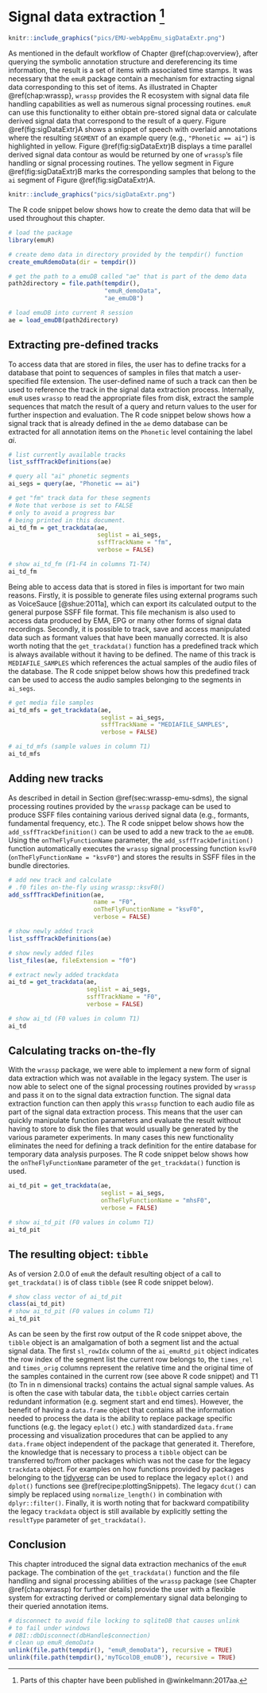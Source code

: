 # Signal data extraction [^1-chap:sigDataExtr]{#chap:sigDataExtr}

[^1-chap:sigDataExtr]: Parts of this chapter have been published in @winkelmann:2017aa.


```r
knitr::include_graphics("pics/EMU-webAppEmu_sigDataExtr.png")
```

As mentioned in the default workflow of Chapter \@ref(chap:overview}, after querying the symbolic annotation structure and dereferencing its time information, the result is a set of items with associated time stamps. It was necessary that the `emuR` package contain a mechanism for extracting signal data corresponding to this set of items. As illustrated in Chapter \@ref(chap:wrassp}, `wrassp` provides the R ecosystem with signal data file handling capabilities as well as numerous signal processing routines. `emuR` can use this functionality to either obtain pre-stored signal data or calculate derived signal data that correspond to the result of a query. Figure \@ref(fig:sigDataExtr}A shows a snippet of speech with overlaid annotations where the resulting `SEGMENT` of an example query (e.g., `"Phonetic == ai"`) is highlighted in yellow. Figure \@ref(fig:sigDataExtr)B displays a time parallel derived signal data contour as would be returned by one of `wrassp`'s file handling or signal processing routines. The yellow segment in Figure \@ref(fig:sigDataExtr)B marks the corresponding samples that belong to the `ai` segment of Figure \@ref(fig:sigDataExtr)A.


```r
knitr::include_graphics("pics/sigDataExtr.png")
```

The R code snippet below shows how to create the demo data that will be used throughout this chapter.

```r
# load the package
library(emuR)

# create demo data in directory provided by the tempdir() function
create_emuRdemoData(dir = tempdir())

# get the path to a emuDB called "ae" that is part of the demo data
path2directory = file.path(tempdir(), 
                           "emuR_demoData", 
                           "ae_emuDB")

# load emuDB into current R session
ae = load_emuDB(path2directory)
```

## Extracting pre-defined tracks

To access data that are stored in files, the user has to define tracks for a database that point to sequences of samples in files that match a user-specified file extension. The user-defined name of such a track can then be used to reference the track in the signal data extraction process. Internally, `emuR` uses `wrassp` to read the appropriate files from disk, extract the sample sequences that match the result of a query and return values to the user for further inspection and evaluation. The R code snippet below shows how a signal track that is already defined in the `ae` demo database can be extracted for all annotation items on the `Phonetic` level containing the label *ai*.

```r
# list currently available tracks
list_ssffTrackDefinitions(ae)

# query all "ai" phonetic segments
ai_segs = query(ae, "Phonetic == ai")

# get "fm" track data for these segments
# Note that verbose is set to FALSE
# only to avoid a progress bar
# being printed in this document.
ai_td_fm = get_trackdata(ae,
                         seglist = ai_segs,
                         ssffTrackName = "fm",
                         verbose = FALSE)

# show ai_td_fm (F1-F4 in columns T1-T4)
ai_td_fm
```

Being able to access data that is stored in files is important for two main reasons. Firstly, it is possible to generate files using external programs such as VoiceSauce [@shue:2011a], which can export its calculated output to the general purpose SSFF file format. This file mechanism is also used to access data produced by EMA, EPG or many other forms of signal data recordings. Secondly, it is possible to track, save and access manipulated data such as formant values that have been manually corrected. It is also worth noting that the `get_trackdata()` function has a predefined track which is always available without it having to be defined. The name of this track is `MEDIAFILE_SAMPLES` which references the actual samples of the audio files of the database. The R code snippet below shows how this predefined track can be used to access the audio samples belonging to the segments in `ai_segs`.

```r
# get media file samples
ai_td_mfs = get_trackdata(ae,
                          seglist = ai_segs,
                          ssffTrackName = "MEDIAFILE_SAMPLES",
                          verbose = FALSE)

# ai_td_mfs (sample values in column T1)
ai_td_mfs
```

## Adding new tracks

As described in detail in Section \@ref(sec:wrassp-emu-sdms), the signal processing routines provided by the `wrassp` package can be used to produce SSFF files containing various derived signal data (e.g., formants, fundamental frequency, etc.). The R code snippet below shows how the `add_ssffTrackDefinition()` can be used to add a new track to the `ae` `emuDB`. Using the `onTheFlyFunctionName` parameter, the `add_ssffTrackDefinition()` function automatically executes the `wrassp` signal processing function `ksvF0` (`onTheFlyFunctionName = "ksvF0"`) and stores the results in SSFF files in the bundle directories.

```r
# add new track and calculate
# .f0 files on-the-fly using wrassp::ksvF0()
add_ssffTrackDefinition(ae,
                        name = "F0",
                        onTheFlyFunctionName = "ksvF0",
                        verbose = FALSE)

# show newly added track
list_ssffTrackDefinitions(ae)

# show newly added files
list_files(ae, fileExtension = "f0")

# extract newly added trackdata
ai_td = get_trackdata(ae,
                      seglist = ai_segs,
                      ssffTrackName = "F0",
                      verbose = FALSE)

# show ai_td (F0 values in column T1)
ai_td
```


## Calculating tracks on-the-fly

With the `wrassp` package, we were able to implement a new form of signal data extraction which was not available in the legacy system. The user is now able to select one of the signal processing routines provided by `wrassp` and pass it on to the signal data extraction function. The signal data extraction function can then apply this `wrassp` function to each audio file as part of the signal data extraction process. This means that the user can quickly manipulate function parameters and evaluate the result without having to store to disk the files that would usually be generated by the various parameter experiments. In many cases this new functionality eliminates the need for defining a track definition for the entire database for temporary data analysis purposes. The R code snippet below shows how the `onTheFlyFunctionName` parameter of the `get_trackdata()` function is used.


```r
ai_td_pit = get_trackdata(ae,
                          seglist = ai_segs,
                          onTheFlyFunctionName = "mhsF0",
                          verbose = FALSE)

# show ai_td_pit (F0 values in column T1)
ai_td_pit
```

## The resulting object: `tibble`

As of version 2.0.0 of `emuR` the default resulting object of a call to `get_trackdata()` is of class `tibble` (see R code snippet below).

```r
# show class vector of ai_td_pit
class(ai_td_pit)
# show ai_td_pit (F0 values in column T1)
ai_td_pit
```

As can be seen by the first row output of the R code snippet above, the `tibble` object is an amalgamation of both a segment list and the actual signal data. The first `sl_rowIdx` column of the `ai_emuRtd_pit` object indicates the row index of the segment list the current row belongs to, the `times_rel` and `times_orig` columns represent the relative time and the original time of the samples contained in the current row (see above R code snippet) and T1 (to Tn in n dimensional tracks) contains the actual signal sample values. As is often the case with tabular data, the `tibble` object carries certain redundant information (e.g. segment start and end times). However, the benefit of having a `data.frame` object that contains all the information needed to process the data is the ability to replace package specific functions (e.g. the legacy `eplot()` etc.) with standardized `data.frame` processing and visualization procedures that can be applied to any `data.frame` object independent of the package that generated it. Therefore, the knowledge that is necessary to process a `tibble` object can be transferred to/from other packages which was not the case for the legacy `trackdata` object. For examples on how functions provided by packages belonging to the [tidyverse](https://www.tidyverse.org/) can be used to replace the legacy `eplot()` and `dplot()` functions see \@ref(recipe:plottingSnippets). The legacy `dcut()` can simply be replaced using `normalize_length()` in combination with `dplyr::filter()`. Finally, it is worth noting that for backward compatibility the legacy `trackdata` object is still available by explicitly setting the `resultType` parameter of `get_trackdata()`.

## Conclusion

This chapter introduced the signal data extraction mechanics of the `emuR` package. The combination of the `get_trackdata()` function and the file handling and signal processing abilities of the `wrassp` package (see Chapter \@ref(chap:wrassp) for further details) provide the user with a flexible system for extracting derived or complementary signal data belonging to their queried annotation items.


```r
# disconnect to avoid file locking to sqliteDB that causes unlink
# to fail under windows
# DBI::dbDisconnect(dbHandle$connection)
# clean up emuR_demoData
unlink(file.path(tempdir(), "emuR_demoData"), recursive = TRUE)
unlink(file.path(tempdir(),'myTGcolDB_emuDB'), recursive = TRUE)
```

